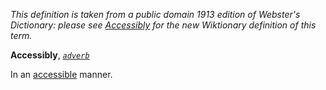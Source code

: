 ''This definition is taken from a public domain 1913 edition of Webster's Dictionary: please see [[Accessibly]] for the new Wiktionary definition of this term.''

'''Accessibly''', ''<code>[[adverb (part of speech)|adverb]]</code>''

In an [[accessible]] manner.